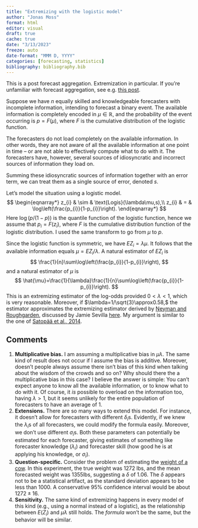 ```yaml
---
title: "Extremizing with the logistic model"
author: "Jonas Moss"
format: html
editor: visual
draft: true
cache: true
date: "3/13/2023"
freeze: auto
date-format: "MMM D, YYYY"
categories: [forecasting, statistics]
bibliography: bibliography.bib
---
```


This is a post forecast aggregation. Extremization in particular. If you're unfamiliar with forecast aggregation, see e.g. [this post](https://forum.effectivealtruism.org/posts/acREnv2Z5h4Fr5NWz/my-current-best-guess-on-how-to-aggregate-forecasts).

Suppose we have $n$ equally skilled and knowledgeable forecasters with incomplete information, intending to forecast a binary event. The available information is completely encoded in $\mu\in\mathbb{R}$, and the probability of the event occurring is $p=F(\mu)$, where $F$ is the cumulative distribution of the logistic function. 

The forecasters do not load completely on the available information. In other words, they are not aware of all the available information at one point in time -- or are not able to effectively compute what to do with it. The forecasters have, however, several sources of idiosyncratic and incorrect sources of information they load on. 

Summing these idiosyncratic sources of information together with an error term, we can treat them as a single source of error, denoted $s$. 

Let's model the situation using a logistic model.
$$
\begin{eqnarray*}
z_{i} & \sim & \text{Logis}(\lambda\mu,s),\\
z_{i} & = & \log\left(\frac{p_{i}}{1-p_{i}}\right).
\end{eqnarray*}
$$
Here $\log(p/(1-p))$ is the quantile function of the logistic function, hence we assume that $p_{i}=F(z_{i}),$ where $F$ is the cumulative distribution function of the logistic distribution. I used the same transform to go from $\mu$ to $p$.

Since the logistic function is symmetric, we have $EZ_{i}=\lambda\mu$. It follows that the available information equals $\mu=EZ_{i}/\lambda$. A natural estimator of $EZ_{i}$ is
$$
\frac{1}{n}\sum\log\left(\frac{p_{i}}{1-p_{i}}\right),
$$
and a natural estimator of $\mu$ is
$$
\hat{\mu}=\frac{1}{\lambda}\frac{1}{n}\sum\log\left(\frac{p_{i}}{1-p_{i}}\right).
$$
This is an extremizing estimator of the log-odds provided $0<\lambda<1$, which is very reasonable. Moreover, if $\lambda=1/\sqrt{3}\approx0.58,$ the estimator approximates the extremizing estimator derived by [Neyman and Roughgarden](https://arxiv.org/abs/2111.03153), discussed by Jamie Sevilla [here](https://forum.effectivealtruism.org/posts/biL94PKfeHmgHY6qe/principled-extremizing-of-aggregated-forecasts). My argument is similar to the one of [Satopää et al., 2014](https://www.sciencedirect.com/science/article/abs/pii/S0169207013001635).

## Comments
1. **Multiplicative bias.** I am assuming a multiplicative bias in $\mu\lambda$. The same kind of result does not occur if I assume the bias is additive. Moreover, doesn't people always assume there isn't bias of this kind when talking about the wisdom of the crowds and so on? Why should there the a multiplicative bias in this case? I believe the answer is simple: You can't expect anyone to know all the available information, or to know what to do with it. Of course, it *is* possible to overload on the information too, having $\lambda>1$, but it seems unlikely for the entire population of forecasters to have an average of $1$.
2. **Extensions.** There are so many ways to extend this model. For instance, it doesn't allow for forecasters with different $\delta_i$s. Evidently, if we knew the $\lambda_i$s of all forecasters, we could modify the formula easily. Moreover, we don't use different $\sigma_i$s. Both these parameters can potentially be estimated for each forecaster, giving estimates of something like forecaster knowledge ($\lambda_i$) and forecaster skill (how good he is at applying his knowledge, or $\sigma_i$). 
3. **Question-specific.** Consider the problem of estimating the [weight of a cow](https://www.npr.org/sections/money/2015/08/07/429720443/17-205-people-guessed-the-weight-of-a-cow-heres-how-they-did). In this experiment, the true weight was $1272$ lbs, and the mean forecasted weight was $1355$lbs, suggesting a $\delta$ of $1.06.$ The $\delta$ appears not to be a statistical artifact, as the standard deviation appears to be less than $1000$. A conservative $95\%$ confidence interval would be about $1272\pm 16$. 
4. **Sensitivity.** The same kind of extremizing happens in every model of this kind (e.g., using a normal instead of a logistic), as the relationship between $E(Z_i)$ and $\mu\lambda$ still holds. The *formula* won't be the same, but the behavior will be similar.

